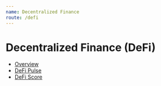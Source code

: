 ```yaml
---
name: Decentralized Finance
route: /defi
---
```


# Decentralized Finance (DeFi)

- [Overview](https://docs.ethhub.io/built-on-ethereum/open-finance/what-is-open-finance/ )
- [DeFi Pulse](https://defipulse.com)
- [DeFi Score](https://defiscore.io)
